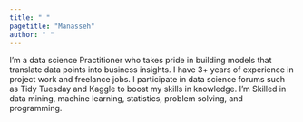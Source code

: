```yaml
---
title: " "
pagetitle: "Manasseh"
author: " "
---
```





I'm a data science Practitioner who takes pride in building models that translate data points into business insights. I have 3+ years of experience in project work and freelance jobs. I participate in data science forums such as Tidy Tuesday and Kaggle to boost my skills in knowledge. I'm Skilled in data mining, machine learning, statistics, problem solving, and programming.
